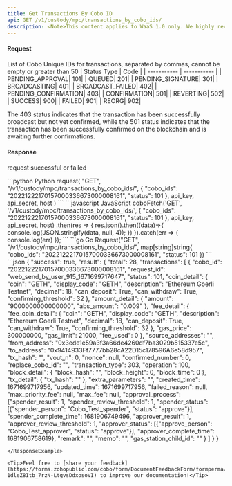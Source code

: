 ```yaml
---
title: Get Transactions By Cobo ID
api: GET /v1/custody/mpc/transactions_by_cobo_ids/ 
description: <Note>This content applies to WaaS 1.0 only. We highly recommend that you upgrade to [WaaS 2.0](https://www.cobo.com/developers/v2/guides/overview/introduction).</Note> This endpoint returns a list of transaction requests based on the provided cobo_ids and status. The cobo_ids parameter is a comma-separated list of cobo ids. The status parameter is an optional integer representing the status of the transaction request. The response is a JSON object containing an array of transaction request objects.
---
```

#### Request
<ParamField query="cobo_ids" type="String" required>List of Cobo Unique IDs for transactions, separated by commas, cannot be empty or greater than 50</ParamField>
<ParamField query="status" type="Int" >
| Status Type | Code |
| ----------- | ----------- |
| PENDING_APPROVAL| 101|
| QUEUED| 201|
| PENDING_SIGNATURE| 301|
| BROADCASTING| 401|
| BROADCAST_FAILED| 402|
| PENDING_CONFIRMATION| 403|
| CONFIRMATION| 501|
| REVERTING| 502|
| SUCCESS| 900|
| FAILED| 901|
| REORG| 902|

<Tip>The 403 status indicates that the transaction has been successfully broadcast but not yet confirmed, while the 501 status indicates that the transaction has been successfully confirmed on the blockchain and is awaiting further confirmations.</Tip>
</ParamField>

#### Response
<ResponseField name="success" type="bool">request successful or failed</ResponseField>
   <ResponseField name="result" type="object">
      <Expandable title="object">
           <Snippet file="mpc_transaction_snippet.mdx"/>
      </Expandable>
</ResponseField>


<RequestExample>
```python Python
request(
    "GET",
    "/v1/custody/mpc/transactions_by_cobo_ids/",
    {
        "cobo_ids": "20221222170157000336673000008161",
        "status": 101
    },
    api_key, api_secret, host
)
```
```javascript JavaScript
coboFetch('GET', '/v1/custody/mpc/transactions_by_cobo_ids/', {
    "cobo_ids": "20221222170157000336673000008161",
    "status": 101
}, api_key, api_secret, host)
    .then(res => {
        res.json().then((data)=>{
            console.log(JSON.stringify(data, null, 4));
        })
    }).catch(err => {
        console.log(err)
    });
```
```go Go
Request("GET", "/v1/custody/mpc/transactions_by_cobo_ids/", map[string]string{
    "cobo_ids": "20221222170157000336673000008161",
    "status": 101
})
```
</RequestExample>

<ResponseExample>
```json
{
  "success": true,
  "result": {
    "total": 28,
    "transactions": [
      {
        "cobo_id": "20221222170157000336673000008161",
        "request_id": "web_send_by_user_915_1671699717647",
        "status": 101,
        "coin_detail": {
          "coin": "GETH",
          "display_code": "GETH",
          "description": "Ethereum Goerli Testnet",
          "decimal": 18,
          "can_deposit": True,
          "can_withdraw": True,
          "confirming_threshold": 32
        },
        "amount_detail": {
          "amount": "9000000000000000",
          "abs_amount": "0.009"
        },
        "fee_detail": {
          "fee_coin_detail": {
            "coin": "GETH",
            "display_code": "GETH",
            "description": "Ethereum Goerli Testnet",
            "decimal": 18,
            "can_deposit": True,
            "can_withdraw": True,
            "confirming_threshold": 32
          },
          "gas_price": 300000000,
          "gas_limit": 21000,
          "fee_used": 0
        },
        "source_addresses": "",
        "from_address": "0x3ede1e59a3f3a66de4260df7ba3029b515337e5c",
        "to_address": "0x9414933Ff7777bb28cA22D15c178596A6e58d957",
        "tx_hash": "",
        "vout_n": 0,
        "nonce": null,
        "confirmed_number": 0,
        "replace_cobo_id": "",
        "transaction_type": 303,
        "operation": 100,
        "block_detail": {
          "block_hash": "",
          "block_height": 0,
          "block_time": 0
        },
        "tx_detail": {
          "tx_hash": ""
        },
        "extra_parameters": "",
        "created_time": 1671699717956,
        "updated_time": 1671699717956,
        "failed_reason": null,
        "max_priority_fee": null,
        "max_fee": null,
        "approval_process": {"spender_result": 1, "spender_review_threshold": 1, "spender_status": [{"spender_person": "Cobo_Test_spender", "status": "approve"}], "spender_complete_time": 1681906749496, "approver_result": 1, "approver_review_threshold": 1, "approver_status": [{"approve_person": "Cobo_Test_approver", "status": "approve"}], "approver_complete_time": 1681906758619},
        "remark": "",
        "memo": "",
        "gas_station_child_id": ""
      }
    ]
  }
}

```
</ResponseExample>

<Tip>Feel free to [share your feedback](https://forms.zohopublic.com/cobo/form/DocumentFeedbackForm/formperma/QvLOhxJv1_JMsJ-1dleZ8Itb_7rzN-LtgvsDdxosoVI) to improve our documentation!</Tip>